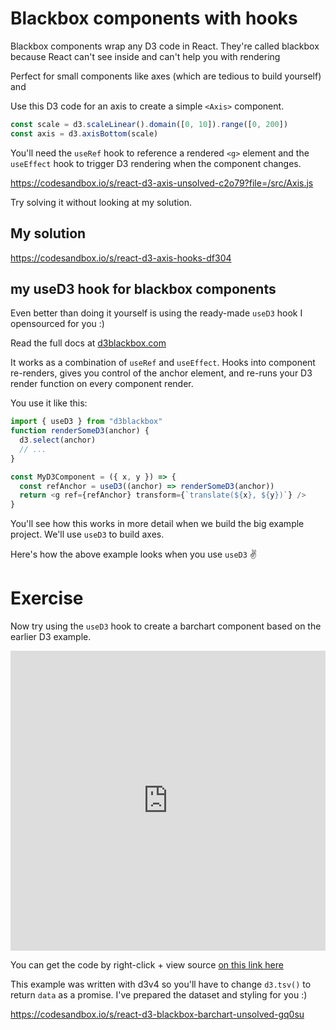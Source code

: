 # Blackbox components with hooks

Blackbox components wrap any D3 code in React. They're called blackbox because React can't see inside and can't help you with rendering

Perfect for small components like axes (which are tedious to build yourself) and

Use this D3 code for an axis to create a simple `<Axis>` component.

```javascript
const scale = d3.scaleLinear().domain([0, 10]).range([0, 200])
const axis = d3.axisBottom(scale)
```

You'll need the `useRef` hook to reference a rendered `<g>` element and the `useEffect` hook to trigger D3 rendering when the component changes.

https://codesandbox.io/s/react-d3-axis-unsolved-c2o79?file=/src/Axis.js

Try solving it without looking at my solution.

## My solution

https://codesandbox.io/s/react-d3-axis-hooks-df304

## my useD3 hook for blackbox components

Even better than doing it yourself is using the ready-made `useD3` hook I opensourced for you :)

Read the full docs at [d3blackbox.com](https://d3blackbox.com/)

It works as a combination of `useRef` and `useEffect`. Hooks into component
re-renders, gives you control of the anchor element, and re-runs your D3 render
function on every component render.

You use it like this:

```javascript
import { useD3 } from "d3blackbox"
function renderSomeD3(anchor) {
  d3.select(anchor)
  // ...
}

const MyD3Component = ({ x, y }) => {
  const refAnchor = useD3((anchor) => renderSomeD3(anchor))
  return <g ref={refAnchor} transform={`translate(${x}, ${y})`} />
}
```

You'll see how this works in more detail when we build the big example project. We'll use `useD3` to build axes.

Here's how the above example looks when you use `useD3` ✌️

# Exercise

Now try using the `useD3` hook to create a barchart component based on the earlier D3 example.

<iframe
  src="https://cdn.rawgit.com/mbostock/3885304/raw/a91f37f5f4b43269df3dbabcda0090310c05285d/index.html"
  width="100%"
  height="480"
  style="border: 0px; overflow: hidden"
></iframe>

You can get the code by right-click + view source [on this link here](https://cdn.rawgit.com/mbostock/3885304/raw/a91f37f5f4b43269df3dbabcda0090310c05285d/index.html)

This example was written with d3v4 so you'll have to change `d3.tsv()` to return `data` as a promise. I've prepared the dataset and styling for you :)

https://codesandbox.io/s/react-d3-blackbox-barchart-unsolved-gq0su
